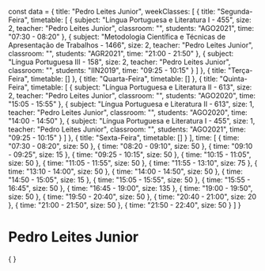 const data = {
  title: "Pedro Leites Junior",
  weekClasses: [
    {
      title: "Segunda-Feira",
      timetable: [
        {
          subject: "Língua Portuguesa e Literatura I - 455",
          size: 2,
          teacher: "Pedro Leites Junior",
          classroom: "",
          students: "AGO2021",
          time: "07:30 - 08:20"
        },
        {
          subject: "Metodologia Científica e Técnicas de Apresentação de Trabalhos - 1466",
          size: 2,
          teacher: "Pedro Leites Junior",
          classroom: "",
          students: "AGR2021",
          time: "21:00 - 21:50"
        },
        {
          subject: "Língua Portuguesa III - 158",
          size: 2,
          teacher: "Pedro Leites Junior",
          classroom: "",
          students: "IIN2019",
          time: "09:25 - 10:15"
        }
      ]
    },
    {
      title: "Terça-Feira",
      timetable: []
    },
    {
      title: "Quarta-Feira",
      timetable: []
    },
    {
      title: "Quinta-Feira",
      timetable: [
        {
          subject: "Língua Portuguesa e Literatura II - 613",
          size: 2,
          teacher: "Pedro Leites Junior",
          classroom: "",
          students: "AGO2020",
          time: "15:05 - 15:55"
        },
        {
          subject: "Língua Portuguesa e Literatura II - 613",
          size: 1,
          teacher: "Pedro Leites Junior",
          classroom: "",
          students: "AGO2020",
          time: "14:00 - 14:50"
        },
        {
          subject: "Língua Portuguesa e Literatura I - 455",
          size: 1,
          teacher: "Pedro Leites Junior",
          classroom: "",
          students: "AGO2021",
          time: "09:25 - 10:15"
        }
      ]
    },
    {
      title: "Sexta-Feira",
      timetable: []
    }
  ],
  time: [
    {
      time: "07:30 - 08:20",
      size: 50
    },
    {
      time: "08:20 - 09:10",
      size: 50
    },
    {
      time: "09:10 - 09:25",
      size: 15
    },
    {
      time: "09:25 - 10:15",
      size: 50
    },
    {
      time: "10:15 - 11:05",
      size: 50
    },
    {
      time: "11:05 - 11:55",
      size: 50
    },
    {
      time: "11:55 - 13:10",
      size: 75
    },
    {
      time: "13:10 - 14:00",
      size: 50
    },
    {
      time: "14:00 - 14:50",
      size: 50
    },
    {
      time: "14:50 - 15:05",
      size: 15
    },
    {
      time: "15:05 - 15:55",
      size: 50
    },
    {
      time: "15:55 - 16:45",
      size: 50
    },
    {
      time: "16:45 - 19:00",
      size: 135
    },
    {
      time: "19:00 - 19:50",
      size: 50
    },
    {
      time: "19:50 - 20:40",
      size: 50
    },
    {
      time: "20:40 - 21:00",
      size: 20
    },
    {
      time: "21:00 - 21:50",
      size: 50
    },
    {
      time: "21:50 - 22:40",
      size: 50
    }
  ]
}

# Pedro Leites Junior

<div>
    {
        <Grid
            title={data.title} 
            weekClasses={data.weekClasses} 
            time={data.time}
        />
    }
</div>